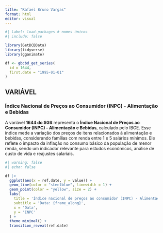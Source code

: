 ---
title: "Rafael Bruno Vargas"
format: html
editor: visual
---

```{r}
#| label: load-packages # nomes únicos 
#| include: false

library(GetBCBData)
library(tidyverse)
library(gganimate)

df <- gbcbd_get_series(
  id = 1644,
  first.date = "1995-01-01"
)

```

## VARIÁVEL

### **Índice Nacional de Preços ao Consumidor (INPC) - Alimentação e Bebidas**

A variável **1644 do SGS** representa o **Índice Nacional de Preços ao Consumidor (INPC) - Alimentação e Bebidas**, calculado pelo IBGE. Esse índice mede a variação dos preços de itens relacionados à alimentação e bebidas, considerando famílias com renda entre 1 e 5 salários mínimos. Ele reflete o impacto da inflação no consumo básico da população de menor renda, sendo um indicador relevante para estudos econômicos, análise de custo de vida e reajustes salariais.

```{r}
#| warning: false
#| echo: false

df |>
  ggplot(aes(x = ref.date, y = value)) +
  geom_line(color = "steelblue", linewidth = 1) +
  geom_point(color = "yellow", size = 2) +
  labs(
    title = 'Índice nacional de preços ao consumidor (INPC) - Alimentação e bebidas',
    subtitle = 'Data: {frame_along}',
    x = 'Data',
    y = 'INPC'
  ) +
  theme_minimal() +
  transition_reveal(ref.date)
```
